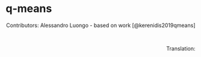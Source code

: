 # q-means {#chap-q-means}

<div style="text-align: right"> Contributors: Alessandro Luongo - based on work [@kerenidis2019qmeans] </div>
<br>

<div style="text-align: right"> Translation:  </div>
<br>

